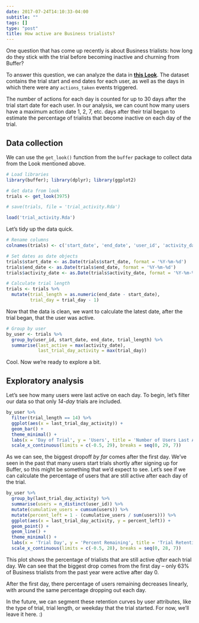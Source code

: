 ```yaml
---
date: 2017-07-24T14:10:33-04:00
subtitle: ""
tags: []
type: "post"
title: How active are Business trialists?
---
```


One question that has come up recently is about Business trialists: how long do they stick with the trial before becoming inactive and churning from Buffer?

To answer this question, we can analyze the data in [**this Look**](https://looker.buffer.com/looks/3975). The dataset contains the trial start and end dates for each user, as well as the days in which there were any `actions_taken` events triggered. 

The number of actions for each day is counted for up to 30 days after the trial start date for each user. In our analysis, we can count how many users have a maximum action date 1, 2, 7, etc. days after their trial began to estimate the percentage of trialists that become inactive on each day of the trial.

## Data collection
We can use the `get_look()` function from the `buffer` package to collect data from the Look mentioned above.

```r
# Load libraries
library(buffer); library(dplyr); library(ggplot2)
```

```r
# Get data from look
trials <- get_look(3975)
```

```r
# save(trials, file = 'trial_activity.Rda')

load('trial_activity.Rda')
```

Let's tidy up the data quick.

```r
# Rename columns
colnames(trials) <- c('start_date', 'end_date', 'user_id', 'activity_date', 'trial_day', 'actions')

# Set dates as date objects
trials$start_date <- as.Date(trials$start_date, format = '%Y-%m-%d')
trials$end_date <- as.Date(trials$end_date, format = '%Y-%m-%d')
trials$activity_date <- as.Date(trials$activity_date, format = '%Y-%m-%d')

# Calculate trial length
trials <- trials %>%
  mutate(trial_length = as.numeric(end_date - start_date),
         trial_day = trial_day - 1)
```

Now that the data is clean, we want to calculate the latest date, after the trial began, that the user was active.

```r
# Group by user
by_user <- trials %>%
  group_by(user_id, start_date, end_date, trial_length) %>%
  summarise(last_active = max(activity_date), 
            last_trial_day_activity = max(trial_day))
```

Cool. Now we're ready to explore a bit.

## Exploratory analysis
Let's see how many users were last active on each day. To begin, let's filter our data so that only _14-day_ trials are included.

```r
by_user %>%
  filter(trial_length == 14) %>%
  ggplot(aes(x = last_trial_day_activity)) +
  geom_bar() +
  theme_minimal() +
  labs(x = 'Day of Trial', y = 'Users', title = 'Number of Users Last Active on Day X') +
  scale_x_continuous(limits = c(-0.5, 29), breaks = seq(0, 29, 7))
```

As we can see, the biggest dropoff _by far_ comes after the first day. We've seen in the past that many users start trials shortly after signing up for Buffer, so this might be something that we'd expect to see. Let's see if we can calculate the percentage of users that are still active after each day of the trial.

```r
by_user %>%
  group_by(last_trial_day_activity) %>%
  summarise(users = n_distinct(user_id)) %>%
  mutate(cumulative_users = cumsum(users)) %>%
  mutate(percent_left = 1 - (cumulative_users / sum(users))) %>%
  ggplot(aes(x = last_trial_day_activity, y = percent_left)) +
  geom_point() + 
  geom_line() +
  theme_minimal() + 
  labs(x = 'Trial Day', y = 'Percent Remaining', title = 'Trial Retention Curve') +
  scale_x_continuous(limits = c(-0.5, 28), breaks = seq(0, 28, 7))
```

This plot shows the percentage of trialists that are still active _after_ each trial day. We can see that the biggest drop comes from the first day -- only 63% of Business trialists from the past year were active after day 0. 

After the first day, there percentage of users remaining decreases linearly, with around the same percentage dropping out each day. 

In the future, we can segment these retention curves by user attributes, like the type of trial, trial length, or weekday that the trial started. For now, we'll leave it here. :) 